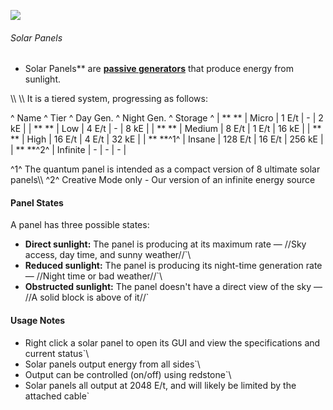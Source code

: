 ![](/mods/techreborn/solar_panel.png)

###### Solar Panels


- Solar Panels** are **[passive
        generators](energy:generators:passive_generators "wikilink")**
        that produce energy from sunlight.

\\\\ \\\\ It is a tiered system, progressing as follows:

\^ Name \^ Tier \^ Day Gen. \^ Night Gen. \^ Storage \^ \| **
<Mcitem id="techreborn:basic_solar_panel"/> ** \|
Micro \| 1 E/t \| - \| 2 kE \| \| **
<Mcitem id="techreborn:advanced_solar_panel"/> **
\| Low \| 4 E/t \| - \| 8 kE \| \| **
<Mcitem id="techreborn:industrial_solar_panel"/>
** \| Medium \| 8 E/t \| 1 E/t \| 16 kE \| \| **
<Mcitem id="techreborn:ultimate_solar_panel"/> **
\| High \| 16 E/t \| 4 E/t \| 32 kE \| \| **
<Mcitem id="techreborn:quantum_solar_panel"/>
**^1^ \| Insane \| 128 E/t \| 16 E/t \| 256 kE \| \| **
<Mcitem id="techreborn:creative_solar_panel"/>
**^2^ \| Infinite \| - \| - \| - \|

^1^ The quantum panel is intended as a compact version of 8 ultimate
solar panels\\\\ ^2^ Creative Mode only - Our version of an infinite
energy source

#### Panel States

A panel has three possible states:

* **Direct sunlight:** The panel is producing at its maximum rate — //Sky access, day time, and sunny weather//`\
* **Reduced sunlight:** The panel is producing its night-time generation rate — //Night time or bad weather//`\
* **Obstructed sunlight:** The panel doesn't have a direct view of the sky — //A solid block is above of it//`

#### Usage Notes

* Right click a solar panel to open its GUI and view the specifications and current status`\
* Solar panels output energy from all sides`\
* Output can be controlled (on/off) using redstone`\
* Solar panels all output at 2048 E/t, and will likely be limited by the attached cable`
